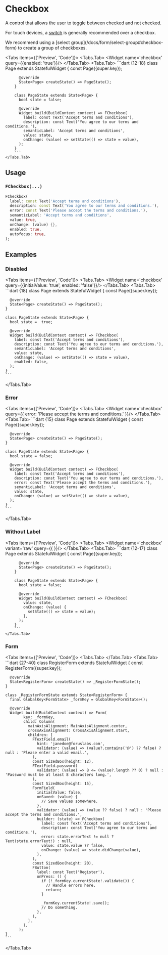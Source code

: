 
# Checkbox
A control that allows the user to toggle between checked and not checked.

For touch devices, a [switch](/docs/form/switch) is generally recommended over a checkbox.

<LinkBadgeGroup>
    <LinkBadge label="API Reference" href="https://pub.dev/documentation/forui/latest/forui.widgets.checkbox/forui.widgets.checkbox-library.html"/>
</LinkBadgeGroup>

<div className="pb-5">
    <Callout type="info">
        We recommend using a [select group](/docs/form/select-group#checkbox-form) to create a group of checkboxes.
    </Callout>
</div>

<Tabs items={['Preview', 'Code']}>
    <Tabs.Tab>
        <Widget name='checkbox' query={{enabled: 'true'}}/>
    </Tabs.Tab>
    <Tabs.Tab>
        ```dart {12-18}
        class Page extends StatefulWidget {
          const Page({super.key});

          @override
          State<Page> createState() => PageState();
        }

        class PageState extends State<Page> {
          bool state = false;

          @override
          Widget build(BuildContext context) => FCheckbox(
            label: const Text('Accept terms and conditions'),
            description: const Text('You agree to our terms and conditions.'),
            semanticLabel: 'Accept terms and conditions',
            value: state,
            onChange: (value) => setState(() => state = value),
          );
        }
        ```
    </Tabs.Tab>
</Tabs>

## Usage

### `FCheckbox(...)`

```dart
FCheckbox(
  label: const Text('Accept terms and conditions'),
  description: const Text('You agree to our terms and conditions.'),
  error: const Text('Please accept the terms and conditions.'),
  semanticLabel: 'Accept terms and conditions',
  value: true,
  onChange: (value) {},
  enabled: true,
  autofocus: true,
);
```

## Examples

### Disabled

<Tabs items={['Preview', 'Code']}>
  <Tabs.Tab>
    <Widget name='checkbox' query={{initialValue: 'true', enabled: 'false'}}/>
  </Tabs.Tab>
  <Tabs.Tab>
    ```dart {18}
    class Page extends StatefulWidget {
      const Page({super.key});

      @override
      State<Page> createState() => PageState();
    }

    class PageState extends State<Page> {
      bool state =  true;

      @override
      Widget build(BuildContext context) => FCheckbox(
        label: const Text('Accept terms and conditions'),
        description: const Text('You agree to our terms and conditions.'),
        semanticLabel: 'Accept terms and conditions',
        value: state,
        onChange: (value) => setState(() => state = value),
        enabled: false,
      );
    }
    ```
  </Tabs.Tab>
</Tabs>

### Error

<Tabs items={['Preview', 'Code']}>
  <Tabs.Tab>
    <Widget name='checkbox' query={{ error: 'Please accept the terms and conditions.' }}/>
  </Tabs.Tab>
  <Tabs.Tab>
    ```dart {15}
    class Page extends StatefulWidget {
      const Page({super.key});

      @override
      State<Page> createState() => PageState();
    }

    class PageState extends State<Page> {
      bool state = false;

      @override
      Widget build(BuildContext context) => FCheckbox(
        label: const Text('Accept terms and conditions'),
        description: const Text('You agree to our terms and conditions.'),
        error: const Text('Please accept the terms and conditions.'),
        semanticLabel: 'Accept terms and conditions',
        value: state,
        onChange: (value) => setState(() => state = value),
      );
    }
    ```
  </Tabs.Tab>
</Tabs>

### Without Label

<Tabs items={['Preview', 'Code']}>
    <Tabs.Tab>
        <Widget name='checkbox' variant='raw' query={{ }}/>
    </Tabs.Tab>
    <Tabs.Tab>
        ```dart {12-17}
        class Page extends StatefulWidget {
          const Page({super.key});

          @override
          State<Page> createState() => PageState();
        }

        class PageState extends State<Page> {
          bool state = false;

          @override
          Widget build(BuildContext context) => FCheckbox(
            value: state,
            onChange: (value) {
              setState(() => state = value);
            },
          );
        }
        ```
    </Tabs.Tab>
</Tabs>

### Form

<Tabs items={['Preview', 'Code']}>
  <Tabs.Tab>
    <Widget name='checkbox' variant='form' query={{}} height={550}/>
  </Tabs.Tab>
  <Tabs.Tab>
    ```dart {27-40}
    class RegisterForm extends StatefulWidget {
      const RegisterForm({super.key});

      @override
      State<RegisterForm> createState() => _RegisterFormState();
    }

    class _RegisterFormState extends State<RegisterForm> {
      final GlobalKey<FormState> _formKey = GlobalKey<FormState>();

      @override
      Widget build(BuildContext context) => Form(
            key: _formKey,
            child: Column(
              mainAxisAlignment: MainAxisAlignment.center,
              crossAxisAlignment: CrossAxisAlignment.start,
              children: [
                FTextField.email(
                  hint: 'janedoe@foruslabs.com',
                  validator: (value) => (value?.contains('@') ?? false) ? null : 'Please enter a valid email.',
                ),
                const SizedBox(height: 12),
                FTextField.password(
                  validator: (value) => 8 <= (value?.length ?? 0) ? null : 'Password must be at least 8 characters long.',
                ),
                const SizedBox(height: 15),
                FormField(
                  initialValue: false,
                  onSaved: (value) {
                    // Save values somewhere.
                  },
                  validator: (value) => (value ?? false) ? null : 'Please accept the terms and conditions.',
                  builder: (state) => FCheckbox(
                    label: const Text('Accept terms and conditions'),
                    description: const Text('You agree to our terms and conditions.'),
                    error: state.errorText != null ? Text(state.errorText!) : null,
                    value: state.value ?? false,
                    onChange: (value) => state.didChange(value),
                  ),
                ),
                const SizedBox(height: 20),
                FButton(
                  label: const Text('Register'),
                  onPress: () {
                    if (!_formKey.currentState!.validate()) {
                      // Handle errors here.
                      return;
                    }

                    _formKey.currentState!.save();
                    // Do something.
                  },
                ),
              ],
            ),
          );
    }
    ```
  </Tabs.Tab>
</Tabs>

